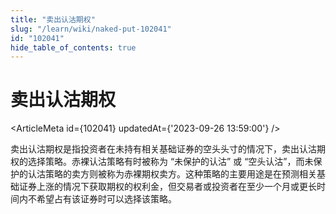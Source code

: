 ```yaml
---
title: "卖出认沽期权"
slug: "/learn/wiki/naked-put-102041"
id: "102041"
hide_table_of_contents: true
---
```



# 卖出认沽期权

<ArticleMeta id={102041} updatedAt={'2023-09-26 13:59:00'} />
<div className='border-solid border-b border-t-0 my-4 border-[var(--ifm-color-gray-300)]' />

卖出认沽期权是指投资者在未持有相关基础证券的空头头寸的情况下，卖出认沽期权的选择策略。赤裸认沽策略有时被称为 “未保护的认沽” 或 “空头认沽”，而未保护的认沽策略的卖方则被称为赤裸期权卖方。这种策略的主要用途是在预测相关基础证券上涨的情况下获取期权的权利金，但交易者或投资者在至少一个月或更长时间内不希望占有该证券时可以选择该策略。
